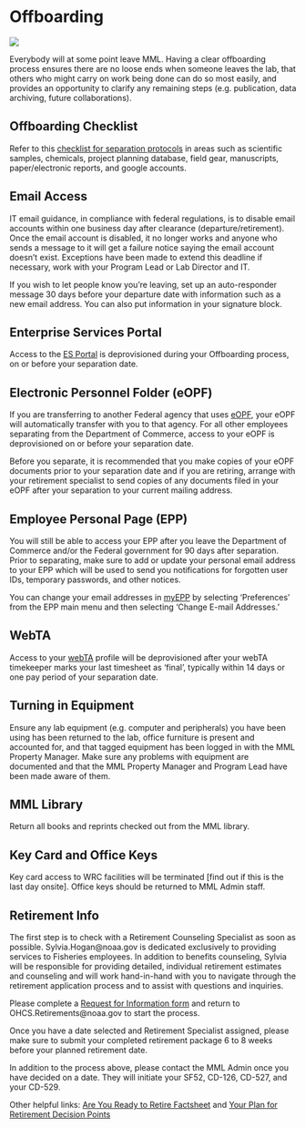# Offboarding {#offboarding} 

![](img/so_long.jpg)

Everybody will at some point leave MML. Having a clear offboarding process ensures there are no loose ends when someone leaves the lab, that others who might carry on work being done can do so most easily, and provides an opportunity to clarify any remaining steps (e.g. publication, data archiving, future collaborations).  



## Offboarding Checklist

Refer to this [checklist for separation protocols](https://drive.google.com/file/d/17hBFFWaAImoVNqHfPJmoAKqGqs8rD1Q2/view) in areas such as scientific samples, chemicals, project planning database, field gear, manuscripts, paper/electronic reports, and google accounts. 

## Email Access 

IT email guidance, in compliance with federal regulations, is to disable email accounts within one business day after clearance (departure/retirement). Once the email account is disabled, it no longer works and anyone who sends a message to it will get a failure notice saying the email account doesn’t exist. Exceptions have been made to extend this deadline if necessary, work with your Program Lead or Lab Director and IT.  

If you wish to let people know you’re leaving, set up an auto-responder message 30 days before your departure date with information such as a new email address. You can also put information in your signature block.  

## Enterprise Services Portal

Access to the [ES Portal](https://enterpriseservices.servicenowservices.com/esc?id=kb_article_view&sysparm_article=KB0012529) is deprovisioned during your Offboarding process, on or before your separation date. 

## Electronic Personnel Folder (eOPF)

If you are transferring to another Federal agency that uses [eOPF](https://www.commerce.gov/hr/hccs/services/eopf), your eOPF will automatically transfer with you to that agency. For all other employees separating from the Department of Commerce, access to your eOPF is deprovisioned on or before your separation date. 

Before you separate, it is recommended that you make copies of your eOPF documents prior to your separation date and if you are retiring, arrange with your retirement specialist to send copies of any documents filed in your eOPF after your separation to your current mailing address.  

## Employee Personal Page (EPP)

You will still be able to access your EPP after you leave the Department of Commerce and/or the Federal government for 90 days after separation. Prior to separating, make sure to add or update your personal email address to your EPP which will be used to send you notifications for forgotten user IDs, temporary passwords, and other notices. 

You can change your email addresses in [myEPP](https://www.commerce.gov/hr/employees) by selecting ‘Preferences’ from the EPP main menu and then selecting ‘Change E-mail Addresses.’  
  
## WebTA

Access to your [webTA](https://www.commerce.gov/hr/employees/compensation/webta) profile will be deprovisioned after your webTA timekeeper marks your last timesheet as ‘final’, typically within 14 days or one pay period of your separation date.    

## Turning in Equipment

Ensure any lab equipment (e.g. computer and peripherals) you have been using has been returned to the lab, office furniture is present and accounted for, and that tagged equipment has been logged in with the MML Property Manager. Make sure any problems with equipment are documented and that the MML Property Manager and Program Lead have been made aware of them.  

## MML Library

Return all books and reprints checked out from the MML library.  

## Key Card and Office Keys

Key card access to WRC facilities will be terminated [find out if this is the last day onsite]. Office keys should be returned to MML Admin staff. 

## Retirement Info

The first step is to check with a Retirement Counseling Specialist as soon as possible.  Sylvia.Hogan@noaa.gov is dedicated exclusively to providing services to Fisheries employees. In addition to benefits counseling, Sylvia will be responsible for providing detailed, individual retirement estimates and counseling and will work hand-in-hand with you to navigate through the retirement application process and to assist with questions and inquiries. 

Please complete a [Request for Information form](https://drive.google.com/file/d/1ZRuiwZExNU4wNdElZ8-UdDuQbcNv5htQ/view) and return to OHCS.Retirements@noaa.gov to start the process.

Once you have a date selected and Retirement Specialist assigned, please make sure to submit your completed retirement package 6 to 8 weeks before your planned retirement date.

In addition to the process above, please contact the MML Admin once you have decided on a date. They will initiate your SF52, CD-126, CD-527, and your CD-529.

Other helpful links: [Are You Ready to Retire Factsheet](https://drive.google.com/file/d/19qhKweyxDZLqp2rLjzVtlpsRvVjc8KyI/view) and [Your Plan for Retirement Decision Points](https://drive.google.com/file/d/1DH1c79OxQdlf-SfBpwSNAsLHbtTd9Ema/view)
